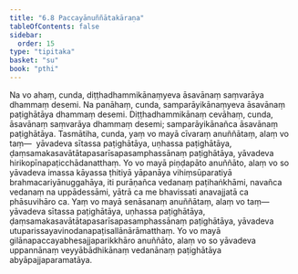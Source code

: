 ```yaml
---
title: "6.8 Paccayānuññātakāraṇa"
tableOfContents: false
sidebar:
  order: 15
type: "tipitaka"
basket: "su"
book: "pthi"
---
```



<DynamicBreadcrumb />

<Division number="182" book="pthi">

<Paragraph number="360" book="pthi">
Na vo ahaṃ, cunda, diṭṭhadhammikānaṃyeva āsavānaṃ saṃvarāya dhammaṃ desemi. Na panāhaṃ, cunda, samparāyikānaṃyeva āsavānaṃ paṭighātāya dhammaṃ desemi. Diṭṭhadhammikānaṃ cevāhaṃ, cunda, āsavānaṃ saṃvarāya dhammaṃ desemi; samparāyikānañca āsavānaṃ paṭighātāya. Tasmātiha, cunda, yaṃ vo mayā cīvaraṃ anuññātaṃ, alaṃ vo taṃ—  yāvadeva sītassa paṭighātāya, uṇhassa paṭighātāya, ḍaṃsamakasavātātapasarīsapasamphassānaṃ paṭighātāya, yāvadeva hirikopīnapaṭicchādanatthaṃ. Yo vo mayā piṇḍapāto anuññāto, alaṃ vo so yāvadeva imassa kāyassa ṭhitiyā yāpanāya vihiṃsūparatiyā brahmacariyānuggahāya, iti purāṇañca vedanaṃ paṭihaṅkhāmi, navañca vedanaṃ na uppādessāmi, yātrā ca me bhavissati anavajjatā ca phāsuvihāro ca. Yaṃ vo mayā senāsanaṃ anuññātaṃ, alaṃ vo taṃ—  yāvadeva sītassa paṭighātāya, uṇhassa paṭighātāya, ḍaṃsamakasavātātapasarīsapasamphassānaṃ paṭighātāya, yāvadeva utuparissayavinodanapaṭisallānārāmatthaṃ. Yo vo mayā gilānapaccayabhesajjaparikkhāro anuññāto, alaṃ vo so yāvadeva uppannānaṃ veyyābādhikānaṃ vedanānaṃ paṭighātāya abyāpajjaparamatāya.
</Paragraph>
</Division>